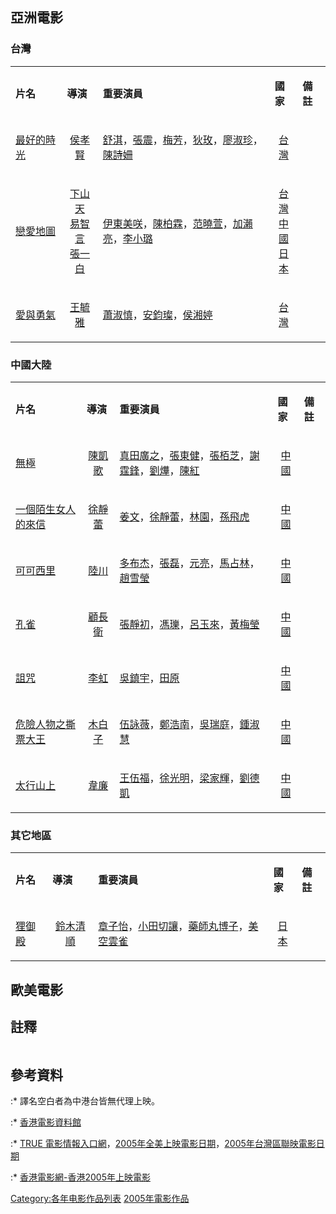 {{noteTA
|G1=Show
|G2=Movie
}}
== 亞洲電影 ==
=== 台灣 ===

{| class="wikitable" style="margin: 0 auto; width:90%"
|- bgcolor="#dae3e7" style="text-align: center; font-size:smaller;"
|'''片名'''
|'''導演'''
|'''重要演員'''
|'''國家'''
|'''備註'''
|- style="font-size:smaller;"
|[[最好的時光_(電影)|最好的時光]]
|style="text-align: center;" |[[侯孝賢|侯孝賢]]
|[[舒淇|舒淇]]，[[張震_(演員)|張震]]，[[梅芳|梅芳]]，[[狄玫|狄玫]]，[[廖淑珍|廖淑珍]]，[[陳詩姍|陳詩姍]]
|style="text-align: center;" |[[台灣電影列表|台灣]]
|
|- style="font-size:smaller;"
|[[戀愛地圖|戀愛地圖]]
|style="text-align: center;" |[[下山天|下山天]]<br />[[易智言|易智言]]<br />[[張一白|張一白]]
|[[伊東美咲|伊東美咲]]，[[陳柏霖|陳柏霖]]，[[范曉萱|范曉萱]]，[[加瀨亮|加瀨亮]]，[[李小璐|李小璐]]
|style="text-align: center;" |[[台灣電影列表|台灣]]<br />[[中國大陸電影|中國]]<br />[[日本電影列表|日本]]
|
|- style="font-size:smaller;"
|[[愛與勇氣|愛與勇氣]]
|style="text-align: center;" |[[王毓雅|王毓雅]]
|[[蕭淑慎|蕭淑慎]]，[[安鈞璨|安鈞璨]]，[[侯湘婷|侯湘婷]]
|style="text-align: center;" |[[台灣電影列表|台灣]]
|
|}

=== 中國大陸 ===

{| class="wikitable" style="margin: 0 auto; width:90%"
|- bgcolor="#dae3e7" style="text-align: center; font-size:smaller;"
|'''片名'''
|'''導演'''
|'''重要演員'''
|'''國家'''
|'''備註'''
|- style="font-size:smaller;"
|[[無極_(電影)|無極]]
|style="text-align: center;" |[[陳凱歌|陳凱歌]]
|[[真田廣之|真田廣之]]，[[張東健|張東健]]，[[張栢芝|張栢芝]]，[[謝霆鋒|謝霆鋒]]，[[刘烨_(演员)|劉燁]]，[[陳紅_(演員)|陳紅]]
|style="text-align: center;" |[[中國大陸電影|中國]]
|
|- style="font-size:smaller;"
|[[一个陌生女人的来信_(电影)|一個陌生女人的來信]]
|style="text-align: center;" |[[徐靜蕾|徐靜蕾]]
|[[姜文|姜文]]，[[徐靜蕾|徐靜蕾]]，[[林园_(艺人)|林園]]，[[孫飛虎|孫飛虎]]
|style="text-align: center;" |[[中國大陸電影|中國]]
|
|- style="font-size:smaller;"
|[[可可西里_(電影)|可可西里]]
|style="text-align: center;" |[[陆川_(导演)|陸川]]
|[[多布杰|多布杰]]，[[張磊|張磊]]，[[元亮|元亮]]，[[馬占林|馬占林]]，[[趙雪瑩|趙雪瑩]]
|style="text-align: center;" |[[中國大陸電影|中國]]
|
|- style="font-size:smaller;"
|[[孔雀_(電影)|孔雀]]
|style="text-align: center;" |[[顧長衛|顧長衛]]
|[[張靜初|張靜初]]，[[馮瓅|馮瓅]]，[[呂玉來|呂玉來]]，[[黃梅瑩|黃梅瑩]]
|style="text-align: center;" |[[中國大陸電影|中國]]
|
|- style="font-size:smaller;"
|[[詛咒_(電影)|詛咒]]
|style="text-align: center;" |[[李虹|李虹]]
|[[吳鎮宇|吳鎮宇]]，[[田原|田原]]
|style="text-align: center;" |[[中國大陸電影|中國]]
|
|- style="font-size:smaller;"
|[[危險人物之撕票大王|危險人物之撕票大王]]
|style="text-align: center;" |[[木白子|木白子]]
|[[伍詠薇|伍詠薇]]，[[鄭浩南|鄭浩南]]，[[吳瑞庭|吳瑞庭]]，[[鍾淑慧|鍾淑慧]]
|style="text-align: center;" |[[中國大陸電影|中國]]
|
|- style="font-size:smaller;"
|[[太行山上|太行山上]]
|style="text-align: center;" |[[韋廉|韋廉]]
|[[王伍福|王伍福]]，[[徐光明|徐光明]]，[[梁家輝|梁家輝]]，[[劉德凱|劉德凱]]
|style="text-align: center;" |[[中國大陸電影|中國]]
|
|}

=== 其它地區 ===

{| class="wikitable" style="margin: 0 auto; width:90%"
|- bgcolor="#dae3e7" style="text-align: center; font-size:smaller;"
|'''片名'''
|'''導演'''
|'''重要演員'''
|'''國家'''
|'''備註'''
|- style="font-size:smaller;"
|[[狸御殿|狸御殿]]
|style="text-align: center;" |[[鈴木清順|鈴木清順]]
|[[章子怡|章子怡]]，[[小田切讓|小田切讓]]，[[藥師丸博子|藥師丸博子]]，[[美空雲雀|美空雲雀]]
|style="text-align: center;" |[[日本電影列表|日本]]
|{{tsl|ja|オペレッタ狸御殿|オペレッタ狸御殿}}
|}

== 歐美電影 ==
{{MAIN|2005年美國電影作品列表}}

== 註釋 ==
<div class="references-small" style="-moz-column-count:2; column-count:2;">
<references /></div>

== 參考資料 ==
:* 譯名空白者為中港台皆無代理上映。
:* [https://web.archive.org/web/20070409234652/http://www.lcsd.gov.hk/CE/CulturalService/HKFA/index_flash.html 香港電影資料館]
:* [http://www.truemovie.com/ TRUE 電影情報入口網]{{Wayback|url=http://www.truemovie.com/ |date=20070406174636 }}，[http://www.truemovie.com/release2005.htm 2005年全美上映電影日期]{{Wayback|url=http://www.truemovie.com/release2005.htm |date=20070126103249 }}，[http://www.truemovie.com/tairelease2005.htm 2005年台灣區聯映電影日期]{{Wayback|url=http://www.truemovie.com/tairelease2005.htm |date=20070317062157 }}
:* [https://web.archive.org/web/20101217020542/http://hkfilms.com/Films/2005/Films2005.shtml  香港電影網-香港2005年上映電影]


{{電影作品列表}}

[[Category:各年电影作品列表|Category:各年电影作品列表]]
[[Category:2005年電影作品|]]